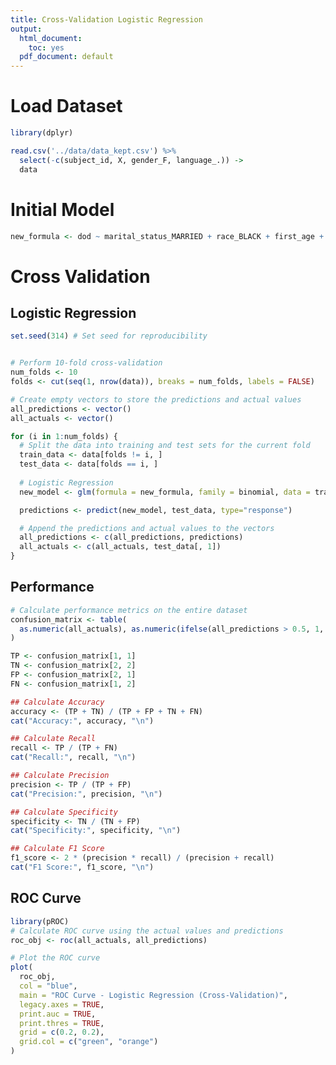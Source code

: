 ```yaml
---
title: Cross-Validation Logistic Regression
output:
  html_document: 
    toc: yes
  pdf_document: default
---
```


# Load Dataset

```r
library(dplyr)

read.csv('../data/data_kept.csv') %>%
  select(-c(subject_id, X, gender_F, language_.)) -> 
  data

```

# Initial Model
```r
new_formula <- dod ~ marital_status_MARRIED + race_BLACK + first_age + V1582 + X5990 + X3051 + X25000 + X2761 + X2762 + X56089 + X4280 + F419 + X40390 + V5866 + X56400 + X2875 + X5589 + X2639 + X99592 + V4986 + D649 + X51881 + X78659 + X412

```


# Cross Validation 

## Logistic Regression

```r
set.seed(314) # Set seed for reproducibility


# Perform 10-fold cross-validation
num_folds <- 10
folds <- cut(seq(1, nrow(data)), breaks = num_folds, labels = FALSE)

# Create empty vectors to store the predictions and actual values
all_predictions <- vector()
all_actuals <- vector()

for (i in 1:num_folds) {
  # Split the data into training and test sets for the current fold
  train_data <- data[folds != i, ]
  test_data <- data[folds == i, ]
  
  # Logistic Regression
  new_model <- glm(formula = new_formula, family = binomial, data = train_data)

  predictions <- predict(new_model, test_data, type="response")

  # Append the predictions and actual values to the vectors
  all_predictions <- c(all_predictions, predictions)
  all_actuals <- c(all_actuals, test_data[, 1])
}

```

## Performance

```r
# Calculate performance metrics on the entire dataset
confusion_matrix <- table(
  as.numeric(all_actuals), as.numeric(ifelse(all_predictions > 0.5, 1, 0))
)

TP <- confusion_matrix[1, 1]
TN <- confusion_matrix[2, 2]
FP <- confusion_matrix[2, 1]
FN <- confusion_matrix[1, 2]

## Calculate Accuracy
accuracy <- (TP + TN) / (TP + FP + TN + FN)
cat("Accuracy:", accuracy, "\n")

## Calculate Recall
recall <- TP / (TP + FN)
cat("Recall:", recall, "\n")

## Calculate Precision
precision <- TP / (TP + FP)
cat("Precision:", precision, "\n")

## Calculate Specificity
specificity <- TN / (TN + FP)
cat("Specificity:", specificity, "\n")

## Calculate F1 Score
f1_score <- 2 * (precision * recall) / (precision + recall)
cat("F1 Score:", f1_score, "\n")
```

## ROC Curve

```r
library(pROC)
# Calculate ROC curve using the actual values and predictions
roc_obj <- roc(all_actuals, all_predictions)

# Plot the ROC curve
plot(
  roc_obj,
  col = "blue",
  main = "ROC Curve - Logistic Regression (Cross-Validation)",
  legacy.axes = TRUE,
  print.auc = TRUE,
  print.thres = TRUE,
  grid = c(0.2, 0.2),
  grid.col = c("green", "orange")
)
```
